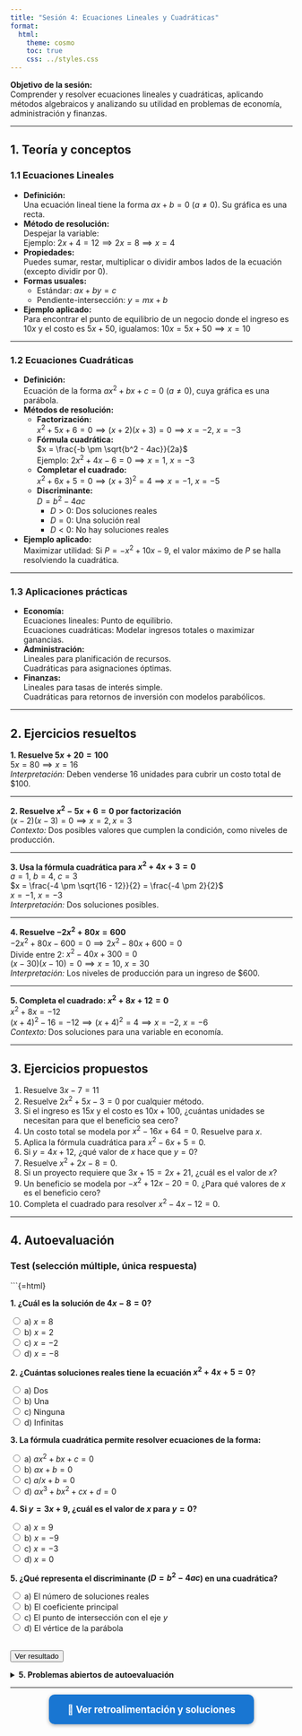 ```yaml
---
title: "Sesión 4: Ecuaciones Lineales y Cuadráticas"
format:
  html:
    theme: cosmo
    toc: true
    css: ../styles.css
---
```


::: {.callout-tip}
**Objetivo de la sesión:**  
Comprender y resolver ecuaciones lineales y cuadráticas, aplicando métodos algebraicos y analizando su utilidad en problemas de economía, administración y finanzas.
:::

---

::: {.callout-note collapse="true"}
## 1. Teoría y conceptos

### 1.1 Ecuaciones Lineales

- **Definición:**  
  Una ecuación lineal tiene la forma $ax + b = 0$ ($a \neq 0$). Su gráfica es una recta.
- **Método de resolución:**  
  Despejar la variable:  
  Ejemplo: $2x + 4 = 12 \implies 2x = 8 \implies x = 4$
- **Propiedades:**  
  Puedes sumar, restar, multiplicar o dividir ambos lados de la ecuación (excepto dividir por 0).
- **Formas usuales:**  
  - Estándar: $ax + by = c$  
  - Pendiente-intersección: $y = mx + b$  
- **Ejemplo aplicado:**  
  Para encontrar el punto de equilibrio de un negocio donde el ingreso es $10x$ y el costo es $5x + 50$, igualamos: $10x = 5x + 50 \implies x = 10$

---

### 1.2 Ecuaciones Cuadráticas

- **Definición:**  
  Ecuación de la forma $ax^2 + bx + c = 0$ ($a \neq 0$), cuya gráfica es una parábola.
- **Métodos de resolución:**
    - **Factorización:**  
      $x^2 + 5x + 6 = 0 \implies (x + 2)(x + 3) = 0 \implies x = -2,\ x = -3$
    - **Fórmula cuadrática:**  
      $x = \frac{-b \pm \sqrt{b^2 - 4ac}}{2a}$  
      Ejemplo: $2x^2 + 4x - 6 = 0 \implies x = 1,\ x = -3$
    - **Completar el cuadrado:**  
      $x^2 + 6x + 5 = 0 \implies (x + 3)^2 = 4 \implies x = -1,\ x = -5$
    - **Discriminante:**  
      $D = b^2 - 4ac$  
      - $D > 0$: Dos soluciones reales  
      - $D = 0$: Una solución real  
      - $D < 0$: No hay soluciones reales
- **Ejemplo aplicado:**  
  Maximizar utilidad: Si $P = -x^2 + 10x - 9$, el valor máximo de $P$ se halla resolviendo la cuadrática.

---

### 1.3 Aplicaciones prácticas

- **Economía:**  
  Ecuaciones lineales: Punto de equilibrio.  
  Ecuaciones cuadráticas: Modelar ingresos totales o maximizar ganancias.
- **Administración:**  
  Lineales para planificación de recursos.  
  Cuadráticas para asignaciones óptimas.
- **Finanzas:**  
  Lineales para tasas de interés simple.  
  Cuadráticas para retornos de inversión con modelos parabólicos.

:::

---

::: {.callout-note collapse="true"}
## 2. Ejercicios resueltos

**1. Resuelve $5x + 20 = 100$**  
$5x = 80 \implies x = 16$  
*Interpretación:* Deben venderse 16 unidades para cubrir un costo total de \$100.

---

**2. Resuelve $x^2 - 5x + 6 = 0$ por factorización**  
$(x - 2)(x - 3) = 0 \implies x = 2, x = 3$  
*Contexto:* Dos posibles valores que cumplen la condición, como niveles de producción.

---

**3. Usa la fórmula cuadrática para $x^2 + 4x + 3 = 0$**  
$a=1,\ b=4,\ c=3$  
$x = \frac{-4 \pm \sqrt{16 - 12}}{2} = \frac{-4 \pm 2}{2}$  
$x = -1,\ x = -3$  
*Interpretación:* Dos soluciones posibles.

---

**4. Resuelve $-2x^2 + 80x = 600$**  
$-2x^2 + 80x - 600 = 0 \implies 2x^2 - 80x + 600 = 0$  
Divide entre 2: $x^2 - 40x + 300 = 0$  
$(x - 30)(x - 10) = 0 \implies x = 10,\ x = 30$  
*Interpretación:* Los niveles de producción para un ingreso de \$600.

---

**5. Completa el cuadrado: $x^2 + 8x + 12 = 0$**  
$x^2 + 8x = -12$  
$(x + 4)^2 - 16 = -12 \implies (x + 4)^2 = 4 \implies x = -2,\ x = -6$  
*Contexto:* Dos soluciones para una variable en economía.

:::

---

::: {.callout-note collapse="true"}
## 3. Ejercicios propuestos

1. Resuelve $3x - 7 = 11$
2. Resuelve $2x^2 + 5x - 3 = 0$ por cualquier método.
3. Si el ingreso es $15x$ y el costo es $10x + 100$, ¿cuántas unidades se necesitan para que el beneficio sea cero?
4. Un costo total se modela por $x^2 - 16x + 64 = 0$. Resuelve para $x$.
5. Aplica la fórmula cuadrática para $x^2 - 6x + 5 = 0$.
6. Si $y = 4x + 12$, ¿qué valor de $x$ hace que $y = 0$?
7. Resuelve $x^2 + 2x - 8 = 0$.
8. Si un proyecto requiere que $3x + 15 = 2x + 21$, ¿cuál es el valor de $x$?
9. Un beneficio se modela por $-x^2 + 12x - 20 = 0$. ¿Para qué valores de $x$ es el beneficio cero?
10. Completa el cuadrado para resolver $x^2 - 4x - 12 = 0$.

:::

---

## 4. Autoevaluación

### Test (selección múltiple, única respuesta)

```{=html}
<div id="quiz">
<p><strong>1. ¿Cuál es la solución de $4x - 8 = 0$?</strong></p>
<input type="radio" name="q1" value="0"> a) $x = 8$<br>
<input type="radio" name="q1" value="1"> b) $x = 2$<br>
<input type="radio" name="q1" value="0"> c) $x = -2$<br>
<input type="radio" name="q1" value="0"> d) $x = -8$<br>

<p><strong>2. ¿Cuántas soluciones reales tiene la ecuación $x^2 + 4x + 5 = 0$?</strong></p>
<input type="radio" name="q2" value="0"> a) Dos<br>
<input type="radio" name="q2" value="0"> b) Una<br>
<input type="radio" name="q2" value="1"> c) Ninguna<br>
<input type="radio" name="q2" value="0"> d) Infinitas<br>

<p><strong>3. La fórmula cuadrática permite resolver ecuaciones de la forma:</strong></p>
<input type="radio" name="q3" value="1"> a) $ax^2 + bx + c = 0$<br>
<input type="radio" name="q3" value="0"> b) $ax + b = 0$<br>
<input type="radio" name="q3" value="0"> c) $a/x + b = 0$<br>
<input type="radio" name="q3" value="0"> d) $ax^3 + bx^2 + cx + d = 0$<br>

<p><strong>4. Si $y = 3x + 9$, ¿cuál es el valor de $x$ para $y = 0$?</strong></p>
<input type="radio" name="q4" value="0"> a) $x = 9$<br>
<input type="radio" name="q4" value="0"> b) $x = -9$<br>
<input type="radio" name="q4" value="1"> c) $x = -3$<br>
<input type="radio" name="q4" value="0"> d) $x = 0$<br>

<p><strong>5. ¿Qué representa el discriminante ($D = b^2 - 4ac$) en una cuadrática?</strong></p>
<input type="radio" name="q5" value="1"> a) El número de soluciones reales<br>
<input type="radio" name="q5" value="0"> b) El coeficiente principal<br>
<input type="radio" name="q5" value="0"> c) El punto de intersección con el eje $y$<br>
<input type="radio" name="q5" value="0"> d) El vértice de la parábola<br>

<br>
<button onclick="checkQuiz()">Ver resultado</button>
<div id="quiz-feedback" style="margin-top:1em; font-weight:bold;"></div>
</div>
<script>
function checkQuiz() {
    let score = 0;
    let total = 5;
    let feedback = "";
    let answers = [document.querySelector('input[name="q1"]:checked'),
                   document.querySelector('input[name="q2"]:checked'),
                   document.querySelector('input[name="q3"]:checked'),
                   document.querySelector('input[name="q4"]:checked'),
                   document.querySelector('input[name="q5"]:checked')];

    if (answers.includes(null)) {
      feedback = "Por favor responde todas las preguntas antes de ver el resultado.";
      document.getElementById("quiz-feedback").innerHTML = feedback;
      return;
    }

    for (let i=0; i<total; i++) {
        score += Number(answers[i].value);
    }

    feedback = "Tu puntaje: " + score + " de " + total + ".<br>";

    let explanations = [
        "1. $4x - 8 = 0 \\implies x = 2$.",
        "2. $D = 4^2 - 4(1)(5) = 16 - 20 = -4$. Como $D < 0$, no hay soluciones reales.",
        "3. La fórmula cuadrática resuelve ecuaciones de la forma $ax^2 + bx + c = 0$.",
        "4. $0 = 3x + 9 \\implies 3x = -9 \\implies x = -3$.",
        "5. El discriminante indica el número de soluciones reales que tiene la ecuación cuadrática."
    ];
    feedback += "<ul>";
    for (let i=0; i<total; i++) {
        let correct = answers[i].value == "1";
        let color = correct ? "green" : "red";
        feedback += `<li style="color:${color}">${explanations[i]}</li>`;
    }
    feedback += "</ul>";
    document.getElementById("quiz-feedback").innerHTML = feedback;
}
</script>

<details> <summary><strong>5. Problemas abiertos de autoevaluación</strong></summary>

1. Un fabricante quiere que el ingreso ($I = 8x$) iguale el costo total ($C = 5x + 60$). ¿Cuántas unidades debe vender? ¿Qué significa la solución?

2. Una empresa modela el beneficio con $B = -x^2 + 14x - 45$. ¿Para qué valores de $x$ el beneficio es cero? Interpreta el resultado.

3. Resuelve y explica: $2x^2 + 10x = 0$ en el contexto de maximizar el uso de un recurso.

4. Aplica la fórmula cuadrática para $x^2 - 4x - 21 = 0$ y explica un posible contexto administrativo.

5. Si $P = x^2 - 20x + 96$ modela el costo de producción, ¿para qué valores de $x$ el costo es 0? ¿Cómo interpretarías la solución?

</details>

---

<p style="text-align:center; margin-top:2em;">
  <a href="../retroalimentacion/unidad1_sesion4_soluciones.html"
     style="background:#1976d2; color:white; padding:1em 2em; border-radius:10px; font-size:1.2em; text-decoration:none; font-weight:bold; box-shadow:0 2px 6px #aaa;">
    📘 Ver retroalimentación y soluciones
  </a>
</p>
